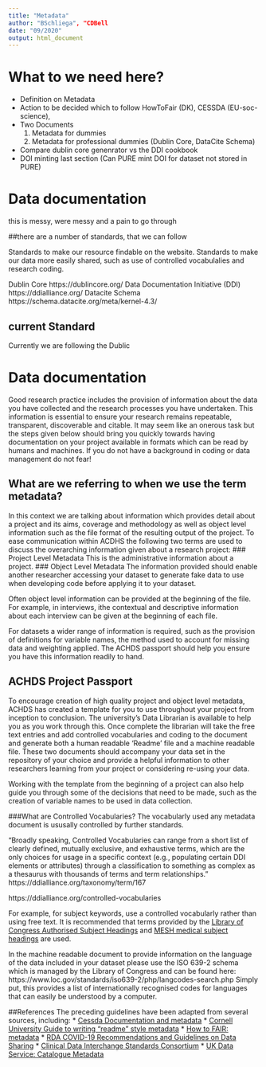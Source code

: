 ```yaml
---
title: "Metadata"
author: "BSchliega", "CDBell
date: "09/2020"
output: html_document
---
```



# What to we need here?
- Definition on Metadata
- Action to be decided which to follow HowToFair (DK), CESSDA (EU-soc-science), 
- Two Documents 
    1) Metadata for dummies
    2) Metadata for professional dummies (Dublin Core, DataCite Schema)
 - Compare dublin core genenrator vs the DDI cookbook
 - DOI minting last section (Can PURE mint DOI for dataset not stored in PURE)


# Data documentation {#metadata}

this is messy, were messy and a pain to go through

##there are a number of standards, that we can follow 

Standards to make our resource findable on the website.
Standards to make our data more easily shared, such as use of controlled vocabulalies and research coding.

Dublin Core https://dublincore.org/
Data Documentation Initiative (DDI) https://ddialliance.org/
Datacite Schema https://schema.datacite.org/meta/kernel-4.3/

## current Standard

Currently we are following the Dublic 

# Data documentation {#metadata}

Good research practice includes the provision of information about the data you have collected and the research processes you have undertaken.  This information is essential to ensure your research remains repeatable, transparent, discoverable and citable.  It may seem like an onerous task but the steps given below should bring you quickly towards having documentation on your project available in formats which can be read by humans and machines.  If you do not have a background in coding or data management do not fear!

## What are we referring to when we use the term metadata?
In this context we are talking about information which provides detail about a project and its aims, coverage and methodology as well as object level information such as the file format of the resulting output of the project.  To ease communication within ACDHS the following two terms are used to discuss the overarching information given about a research project:
###  Project Level Metadata
This is the administrative information about a project.
###  Object Level Metadata
The information provided should enable another researcher accessing your dataset to generate fake data to use when developing code before applying it to your dataset.  

Often object level information can be provided at the beginning of the file. For example, in interviews, ithe contextual and descriptive information about each interview can be given at the beginning of each file.

For datasets a wider range of information is required, such as the provision of definitions for variable names, the method used to account for missing data and weighting applied.  The ACHDS passport should help you ensure you have this information readily to hand.

## ACHDS Project Passport
To encourage creation of high quality project and object level metadata, ACHDS has created a template for you to use throughout your project from inception to conclusion.  The university's Data Librarian is available to help you as you work through this.  Once complete the librarian will take the free text entries and add controlled vocabularies and coding to the document and generate both a human readable 'Readme' file and a machine readable file. These two documents should accompany your data set in the repository of your choice and provide a helpful information to other researchers learning from your project or considering re-using your data.

Working with the template from the beginning of a project can also help guide you through some of the decisions that need to be made, such as the creation of variable names to be used in data collection.

###What are Controlled Vocabularies?
The vocabularly used any metadata document is ususally controlled by further standards.  

"Broadly speaking, Controlled Vocabularies can range from a short list of clearly defined, mutually exclusive, and exhaustive terms, which are the only choices for usage in a specific context (e.g., populating certain DDI elements or attributes) through a classification to something as complex as a thesaurus with thousands of terms and term relationships." https://ddialliance.org/taxonomy/term/167

https://ddialliance.org/controlled-vocabularies

For example, for subject keywords, use a controlled vocabularly rather than using free text.  It is recommended that terms provided by the [Library of Congress Authorised Subject Headings](https://authorities.loc.gov/cgi-bin/Pwebrecon.cgi?DB=local&PAGE=First) and [MESH medical subject headings](https://meshb.nlm.nih.gov/search) are used.

In the machine readable document to provide information on the language of the data included in your dataset please use the ISO 639-2 schema which is managed by the Library of Congress and can be found here:  https://www.loc.gov/standards/iso639-2/php/langcodes-search.php  Simply put, this provides a list of internationally recognised codes for languages that can easily be understood by a computer.


##References
The preceding guidelines have been adapted from several sources, including:
* [Cessda Documentation and metadata](https://www.cessda.eu/Training/Training-Resources/Library/Data-Management-Expert-Guide/2.-Organise-Document/Documentation-and-metadata)
* [Cornell University Guide to writing "readme" style metadata](https://data.research.cornell.edu/content/readme)
* [How to FAIR: metadata](https://howtofair.dk/how-to-fair/metadata/)
* [RDA COVID-19 Recommendations and Guidelines on Data Sharing](https://zenodo.org/record/3932953#.X3HHy-17mM9)
* [Clinical Data Interchange Standards Consortium](https://www.cdisc.org/standards)
* [UK Data Service:  Catalogue Metadata](https://www.ukdataservice.ac.uk/manage-data/document/metadata.aspx)
